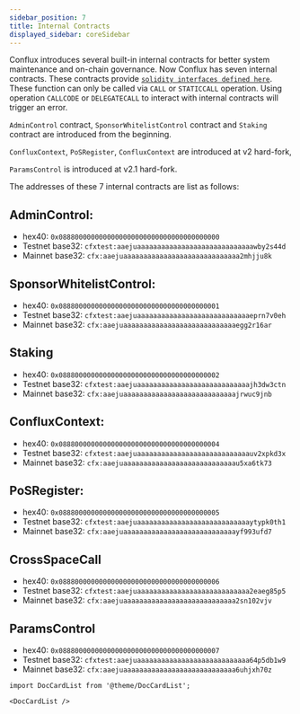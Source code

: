 ```yaml
---
sidebar_position: 7
title: Internal Contracts
displayed_sidebar: coreSidebar
---
```


Conflux introduces several built-in internal contracts for better system maintenance and on-chain governance. Now Conflux has seven internal contracts. These contracts provide [`solidity interfaces defined here`](https://github.com/Conflux-Chain/conflux-rust/tree/master/internal_contract/contracts). These function can only be called via `CALL` or `STATICCALL` operation. Using operation `CALLCODE` or `DELEGATECALL` to interact with internal contracts will trigger an error.

`AdminControl` contract, `SponsorWhitelistControl` contract and `Staking` contract are introduced from the beginning.

`ConfluxContext`, `PoSRegister`, `ConfluxContext` are introduced at v2 hard-fork, 

`ParamsControl` is introduced at v2.1 hard-fork. 

The addresses of these 7 internal contracts are list as follows:

## AdminControl:

- hex40: `0x0888000000000000000000000000000000000000`
- Testnet base32: `cfxtest:aaejuaaaaaaaaaaaaaaaaaaaaaaaaaaaaawby2s44d`
- Mainnet base32: `cfx:aaejuaaaaaaaaaaaaaaaaaaaaaaaaaaaaa2mhjju8k`

## SponsorWhitelistControl: 

- hex40: `0x0888000000000000000000000000000000000001`
- Testnet base32: `cfxtest:aaejuaaaaaaaaaaaaaaaaaaaaaaaaaaaaeprn7v0eh`
- Mainnet base32: `cfx:aaejuaaaaaaaaaaaaaaaaaaaaaaaaaaaaegg2r16ar`

## Staking

- hex40: `0x0888000000000000000000000000000000000002`
- Testnet base32: `cfxtest:aaejuaaaaaaaaaaaaaaaaaaaaaaaaaaaajh3dw3ctn`
- Mainnet base32: `cfx:aaejuaaaaaaaaaaaaaaaaaaaaaaaaaaaajrwuc9jnb`

## ConfluxContext: 

- hex40: `0x0888000000000000000000000000000000000004`
- Testnet base32: `cfxtest:aaejuaaaaaaaaaaaaaaaaaaaaaaaaaaaauv2xpkd3x`
- Mainnet base32: `cfx:aaejuaaaaaaaaaaaaaaaaaaaaaaaaaaaau5xa6tk73`

## PoSRegister: 

- hex40: `0x0888000000000000000000000000000000000005`
- Testnet base32: `cfxtest:aaejuaaaaaaaaaaaaaaaaaaaaaaaaaaaaytypk0th1`
- Mainnet base32: `cfx:aaejuaaaaaaaaaaaaaaaaaaaaaaaaaaaayf993ufd7`

## CrossSpaceCall

- hex40: `0x0888000000000000000000000000000000000006`
- Testnet base32: `cfxtest:aaejuaaaaaaaaaaaaaaaaaaaaaaaaaaaa2eaeg85p5`
- Mainnet base32: `cfx:aaejuaaaaaaaaaaaaaaaaaaaaaaaaaaaa2sn102vjv`

## ParamsControl

- hex40: `0x0888000000000000000000000000000000000007`
- Testnet base32: `cfxtest:aaejuaaaaaaaaaaaaaaaaaaaaaaaaaaaa64p5db1w9`
- Mainnet base32: `cfx:aaejuaaaaaaaaaaaaaaaaaaaaaaaaaaaa6uhjxh70z`

```mdx-code-block
import DocCardList from '@theme/DocCardList';

<DocCardList />
```
